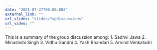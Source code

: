 ```yaml
---
date: "2021-07-27T00:00:00Z"
external_link: ""
url_slides: "slides/fspdiscussions"
url_video: ""
---
```


This is a summary of the group discussion among: 1. Sadhvi Jawa 2.
Minashshi Singh 3. Vidhu Gandhi 4. Yash Bhandari 5. Arvind Venkatadri
